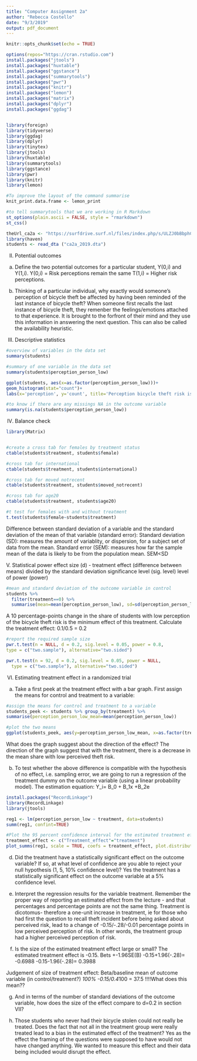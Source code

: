 ```yaml
---
title: "Computer Assignment 2a"
author: "Rebecca Costello"
date: "9/3/2019"
output: pdf_document
---
```


```r
knitr::opts_chunk$set(echo = TRUE)
```

```r
options(repos="https://cran.rstudio.com")
install.packages("jtools")
install.packages("huxtable")
install.packages("ggstance")
install.packages("summarytools")
install.packages("pwr")
install.packages("knitr")
install.packages("lemon")
install.packages("matrix")
install.packages("dplyr")
install.packages("ggdag")


library(foreign)
library(tidyverse)
library(ggdag)
library(dplyr)
library(tinytex)
library(jtools)
library(huxtable)
library(summarytools)
library(ggstance)
library(pwr)
library(knitr)
library(lemon)

```

```r
#To improve the layout of the command summarise
knit_print.data.frame <- lemon_print
```

```r
#to tell summarytools that we are working in R Markdown
st_options(plain.ascii = FALSE, style = "rmarkdown")
st_css()
```

```r
theUrl_ca2a <- "https://surfdrive.surf.nl/files/index.php/s/ULZJ0bBbphCttpG/download"
library(haven)
students <- read_dta ("ca2a_2019.dta")
```

II. Potential outcomes

(a) Define the two potential outcomes for a particular student, Y(0,i) and Y(1,i).
Y(0,i) = Risk perceptions remain the same
T(1,i) = Higher risk perceptions. 

(b) Thinking of a particular individual, why exactly would someone’s perception of bicycle theft be affected by having been reminded of the last instance of bicycle theft?
When someone first recalls the last instance of bicycle theft, they remenber the feelings/emotions attached to that experience. It is brought to the forfront of their mind and they use this information in answering the next question. This can also be called the availability heuristic.


III. Descriptive statistics
```r
#overview of variables in the data set
summary(students)
```
```r
#summary of one variable in the data set
summary(students$perception_person_low)
```

```r
ggplot(students, aes(x=as.factor(perception_person_low)))+
geom_histogram(stat="count")+
labs(x='perception', y='count', title='Perception bicycle theft risk is low')
```

```r
#to know if there are any missings NA in the outcome variable
summary(is.na(students$perception_person_low))
```

IV. Balance check
```r
library(Matrix)


#create a cross tab for females by treatment status
ctable(students$treatment, students$female)

#cross tab for international
ctable(students$treatment, students$international)

#cross tab for moved notrecent
ctable(students$treatment, students$moved_notrecent)

#cross tab for age20
ctable(students$treatment, students$age20)
```


```r
#t test for females with and without treatment
t.test(students$female~students$treatment)

```

Difference between standard deviation of a variable and the standard deviation of the mean of that variable (standard error):
Standard deviation (SD): measures the amount of variablity, or dispersion, for a subject set of data from the mean.
Standard error (SEM): measures how far the sample mean of the data is likely to be from the population mean.
SEM<SD

V. Statistical power
effect size (d) - treatment effect (difference between means) divided by the standard deviation
significance level (sig. level)
level of power (power)

```r
#mean and standard deviation of the outcome variable in control
students %>% 
  filter(treatment==0) %>% 
  summarise(mean=mean(perception_person_low), sd=sd(perception_person_low))

```

A 10 percentage-points change in the share of students with low perception of the bicycle theft risk is the minimum effect of this treatment.
Calculate the treatment effect: 0.1/0.5 = 0.2

```r
#report the required sample size
pwr.t.test(n = NULL, d = 0.2, sig.level = 0.05, power = 0.8,
type = c("two.sample"), alternative="two.sided")
```

```r
pwr.t.test(n = 92, d = 0.2, sig.level = 0.05, power = NULL,
  type = c("two.sample"), alternative="two.sided")
```

VI. Estimating treatment effect in a randomized trial

(a) Take a first peek at the treatment effect with a bar graph. First assign the means for control and
treatment to a variable:

```r
#assign the means for control and treatment to a variable
students_peek <- students %>% group_by(treatment) %>%
summarise(perception_person_low_mean=mean(perception_person_low))
```

```r
#plot the two means
ggplot(students_peek, aes(y=perception_person_low_mean, x=as.factor(treatment))) + geom_bar(stat='identity', fill='darkblue') + labs(x='Treatment', y='share with low perceived theft risk', title='Having low perceived theft risk by treatment status')


```

What does the graph suggest about the direction of the effect?
The direction of the graph suggest that with the treatment, there is a decrease in the mean share with low perceived theft risk.

(b) To test whether the above difference is compatible with the hypothesis of no effect, i.e. sampling error, we are going to run a regression of the treatment dummy on the outcome variable (using a linear
probability model).
The estimation equation:
Y_i= B_0 + B_1x +B_2e

```r
install.packages("RecordLinkage")
library(RecordLinkage)
library(jtools)

reg1 <- lm(perception_person_low ~ treatment, data=students)
summ(reg1, confint=TRUE)
```

```r
#Plot the 95 percent confidence interval for the estimated treatment effect as follows
treatment_effect <- c("Treatment_effect"="treatment")
plot_summs(reg1, scale = TRUE, coefs = treatment_effect, plot.distributions = TRUE)
```


(d) Did the treatment have a statistically significant effect on the outcome variable? If so, at what level of confidence are you able to reject your null hypothesis (1, 5, 10% confidence level)?
Yes the treatment has a statistically significant effect on the outcome variable at a 5% confidence level.

(e) Interpret the regression results for the variable treatment. Remember the proper way of reporting an estimated effect from the lecture - and that percentages and percentage points are not the same thing.
Treatment is dicotomus- therefore a one-unit increase in treatment, ie for those who had first the question to recall theft incident before being asked about perceived risk, lead to a change of -0.15/-.28/-0.01 percentage points in low perceived perception of risk. In other words, the treatment group had a higher perceived perception of risk.

f) Is the size of the estimated treatment effect large or small?
The estimated treatment effect is -0.15.
Bets +-1.96SE(B)
-0.15+1.96(-.28)= -0.6988
-0.15-1.96(-.28)= 0.3988

Judgement of size of treatment effect:
Beta/baseline mean of outcome variable (in control/treatment?) *100%
-0.15/0.4*100 = 37.5
!!!!What does this mean??

(g) And in terms of the number of standard deviations of the outcome variable, how does the size of the effect compare to d=0.2 in section VII?

(h) Those students who never had their bicycle stolen could not really be treated. Does the fact that not all in the treatment group were really treated lead to a bias in the estimated effect of the treatment?
Yes as the effect the framing of the questions were supposed to have would not have changed anything. We wanted to measure this effect and their data being included would disrupt the effect.






